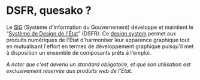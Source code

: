 
# DSFR, quesako ?

Le [SIG](https://www.gouvernement.fr/service-d-information-du-gouvernement-sig) (Système d'Information du Gouvernement) développe et maintient le “[Système de Design de l'État](https://www.systeme-de-design.gouv.fr)” (DSFR). Ce [design system](https://en.wikipedia.org/wiki/Design_system) permet aux produits numériques de l'État d'harmoniser leur apparence graphique tout en mutualisant l'effort en termes de développement graphique puisqu'il met à disposition un ensemble de composants prêts à l'emploi.

<CaptionedImage src={DsfrPreview} alt="" caption="Aperçu d'une page utilisant le DSFR" source="https://www.systeme-de-design.gouv.fr/a-propos" />

_A noter que c'est devenu un standard obligatoire, et que son utilisation est exclusivement réservée aux produits web de l'État._
